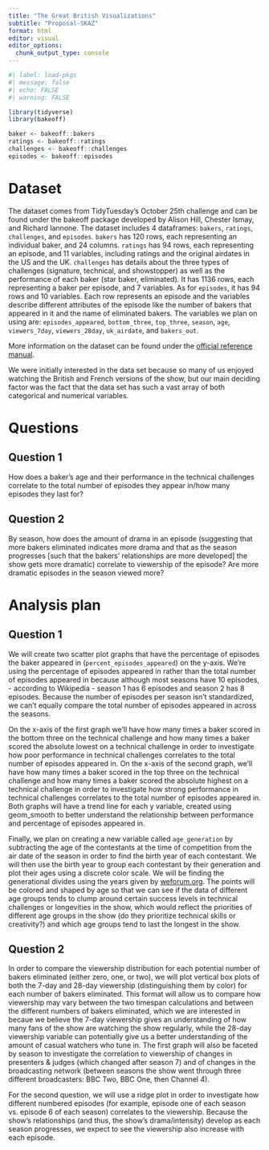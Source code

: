 ```yaml
---
title: "The Great British Visualizations"
subtitle: "Proposal-SKAZ"
format: html
editor: visual
editor_options: 
  chunk_output_type: console
---
```


```r
#| label: load-pkgs
#| message: false
#| echo: FALSE
#| warning: FALSE

library(tidyverse)
library(bakeoff)

baker <- bakeoff::bakers
ratings <- bakeoff::ratings
challenges <- bakeoff::challenges
episodes <- bakeoff::episodes
```

# Dataset

The dataset comes from TidyTuesday's October 25th challenge and can be found under the bakeoff package developed by Alison Hill, Chester Ismay, and Richard Iannone. The dataset includes 4 dataframes: `bakers`, `ratings`, `challenges`, and `episodes`. `bakers` has 120 rows, each representing an individual baker, and 24 columns. `ratings` has 94 rows, each representing an episode, and 11 variables, including ratings and the original airdates in the US and the UK. `challenges` has details about the three types of challenges (signature, technical, and showstopper) as well as the performance of each baker (star baker, eliminated). It has 1136 rows, each representing a baker per episode, and 7 variables. As for `episodes`, it has 94 rows and 10 variables. Each row represents an episode and the variables describe different attributes of the episode like the number of bakers that appeared in it and the name of eliminated bakers. The variables we plan on using are: `episodes_appeared`, `bottom_three`, `top_three`, `season`, `age`, `viewers_7day`, `viewers_28day`, `uk_airdate`, and `bakers_out`.

More information on the dataset can be found under the [official reference manual](https://cloud.r-project.org/web/packages/bakeoff/bakeoff.pdf).

We were initially interested in the data set because so many of us enjoyed watching the British and French versions of the show, but our main deciding factor was the fact that the data set has such a vast array of both categorical and numerical variables.

# Questions

## Question 1

How does a baker’s age and their performance in the technical challenges correlate to the total number of episodes they appear in/how many episodes they last for?

## Question 2

By season, how does the amount of drama in an episode (suggesting that more bakers eliminated indicates more drama and that as the season progresses [such that the bakers’ relationships are more developed] the show gets more dramatic) correlate to viewership of the episode? Are more dramatic episodes in the season viewed more?

# Analysis plan

## Question 1

We will create two scatter plot graphs that have the percentage of episodes the baker appeared in (`percent_episodes_appeared`) on the y-axis. We’re using the percentage of episodes appeared in rather than the total number of episodes appeared in because although most seasons have 10 episodes, - according to Wikipedia - season 1 has 6 episodes and season 2 has 8 episodes. Because the number of episodes per season isn’t standardized, we can’t equally compare the total number of episodes appeared in across the seasons.

On the x-axis of the first graph we’ll have how many times a baker scored in the bottom three on the technical challenge and how many times a baker scored the absolute lowest on a technical challenge in order to investigate how poor performance in technical challenges correlates to the total number of episodes appeared in. On the x-axis of the second graph, we’ll have how many times a baker scored in the top three on the technical challenge and how many times a baker scored the absolute highest on a technical challenge in order to investigate how strong performance in technical challenges correlates to the total number of episodes appeared in. Both graphs will have a trend line for each y variable, created using geom_smooth to better understand the relationship between performance and percentage of episodes appeared in.

Finally, we plan on creating a new variable called `age_generation` by subtracting the age of the contestants at the time of competition from the air date of the season in order to find the birth year of each contestant. We will then use the birth year to group each contestant by their generation and plot their ages using a discrete color scale. We will be finding the generational divides using the years given by [weforum.org](https://www.weforum.org/agenda/2015/09/how-different-age-groups-identify-with-their-generational-labels/). The points will be colored and shaped by age so that we can see if the data of different age groups tends to clump around certain success levels in technical challenges or longevities in the show, which would reflect the priorities of different age groups in the show (do they prioritize technical skills or creativity?) and which age groups tend to last the longest in the show.

## Question 2

In order to compare the viewership distribution for each potential number of bakers eliminated (either zero, one, or two), we will plot vertical box plots of both the 7-day and 28-day viewership (distinguishing them by color) for each number of bakers eliminated. This format will allow us to compare how viewership may vary between the two timespan calculations and between the different numbers of bakers eliminated, which we are interested in becaue we believe the 7-day viewership gives an understanding of how many fans of the show are watching the show regularly, while the 28-day viewership variable can potentially give us a better understanding of the amount of casual watchers who tune in. The first graph will also be faceted by season to investigate the correlation to viewership of changes in presenters & judges (which changed after season 7) and of changes in the broadcasting network (between seasons the show went through three different broadcasters: BBC Two, BBC One, then Channel 4).

For the second question, we will use a ridge plot in order to investigate how different numbered episodes (for example, episode one of each season vs. episode 6 of each season) correlates to the viewership. Because the show's relationships (and thus, the show's drama/intensity) develop as each season progresses, we expect to see the viewership also increase with each episode. 

